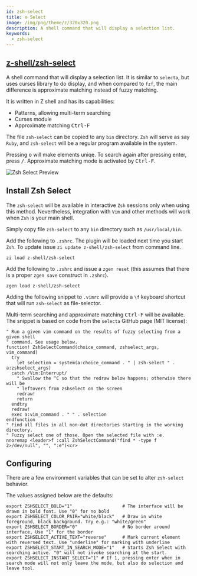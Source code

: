 ```yaml
---
id: zsh-select
title: ⚙️ Select
image: /img/png/theme/z/320x320.png
description: A shell command that will display a selection list.
keywords:
  - zsh-select
---
```


<!-- @format -->


## <i class="fa-brands fa-github"></i> [z-shell/zsh-select][]

A shell command that will display a selection list. It is similar to `selecta`, but uses curses library to do display, and when compared to `fzf`, the main difference is approximate matching instead of fuzzy matching.

It is written in Z shell and has its capabilities:

- Patterns, allowing multi-term searching
- Curses module
- Approximate matching <kbd>Ctrl-F</kbd>

The file `zsh-select` can be copied to any `bin` directory. `Zsh` will serve as say `Ruby`, and `zsh-select` will be a regular program available in the system.

Pressing <kbd>o</kbd> will make elements uniqe. To search again after pressing enter, press <kbd>/</kbd>. Approximate matching mode is activated by <kbd>Ctrl-F</kbd>.

<div className='ScreenView'>
  <Image img='/img/cast/gif/zsh/zsh-select.gif' className='ImageView' alt='Zsh Select Preview' />
</div>

## Install Zsh Select

The `zsh-select` will be available in interactive `Zsh` sessions only when using this method. Nevertheless, integration with `Vim` and other methods will work when `Zsh` is your main shell.

<Tabs>
  <TabItem value="standalone" label="Standalone" default>

Simply copy file `zsh-select` to any `bin` directory such as `/usr/local/bin`.

  </TabItem>
  <TabItem value="zi" label="Zi">

Add the following to `.zshrc`. The plugin will be loaded next time you start `Zsh`. To update issue `zi update z-shell/zsh-select` from command line.

```shell title="~/.zshrc"
zi load z-shell/zsh-select
```

  </TabItem>
  <TabItem value="zgen" label="Zgen">

Add the following to `.zshrc` and issue a `zgen reset` (this assumes that there is a proper `zgen save` construct in `.zshrc`).

```shell title="~/.zshrc"
zgen load z-shell/zsh-select
```

  </TabItem>
  <TabItem value="vim" label="Vim">

Adding the following snippet to `.vimrc` will provide a `\f` keyboard shortcut that will run `zsh-select` as file-selector.

Multi-term searching and approximate matching <kbd>Ctrl-F</kbd> will be available. The snippet is based on code from the `selecta` GitHub page (MIT license):

```vim showLineNumbers
" Run a given vim command on the results of fuzzy selecting from a given shell
" command. See usage below.
function! ZshSelectCommand(choice_command, zshselect_args, vim_command)
  try
    let selection = system(a:choice_command . " | zsh-select " . a:zshselect_args)
  catch /Vim:Interrupt/
    " Swallow the ^C so that the redraw below happens; otherwise there will be
    " leftovers from zshselect on the screen
    redraw!
    return
  endtry
  redraw!
  exec a:vim_command . " " . selection
endfunction
" Find all files in all non-dot directories starting in the working directory.
" Fuzzy select one of those. Open the selected file with :e.
nnoremap <leader>f :call ZshSelectCommand("find * -type f 2>/dev/null", "", ":e")<cr>
```

  </TabItem>
</Tabs>

## Configuring

There are a few environment variables that can be set to alter `zsh-select` behavior.

The values assigned below are the defaults:

```shell showLineNumbers
export ZSHSELECT_BOLD="1"                   # The interface will be drawn in bold font. Use "0" for no bold
export ZSHSELECT_COLOR_PAIR="white/black"   # Draw in white foreground, black background. Try e.g.: "white/green"
export ZSHSELECT_BORDER="0"                 # No border around interface, Use "1" for the border
export ZSHSELECT_ACTIVE_TEXT="reverse"      # Mark current element with reversed text. Use "underline" for marking with underline
export ZSHSELECT_START_IN_SEARCH_MODE="1"   # Starts Zsh Select with searching active. "0" will not invoke searching at the start.
export ZSHSELECT_INSTANT_SELECT="1" # If 1, pressing enter when in search mode will not only leave the mode, but also do selection and leave tool.
```

<!-- end-of-file -->
<!-- links -->

[z-shell/zsh-select]: https://github.com/z-shell/zsh-select
